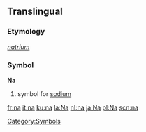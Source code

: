 ==Translingual==
===Etymology===
{{L.}} ''[[natrium]]''
===Symbol===
'''Na'''
#{{chemistry}} symbol for [[sodium]]
[[Category:Symbols]]

[[fr:na]]
[[it:na]]
[[ku:na]]
[[la:Na]]
[[nl:na]]
[[ja:Na]]
[[pl:Na]]
[[scn:na]]